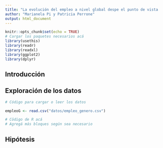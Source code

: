 ```yaml
---
title: "La evolución del empleo a nivel global despe el punto de vista de género"
author: "Marianela Pi y Patricia Perrone"
output: html_document
---
```



```r
knitr::opts_chunk$set(echo = TRUE)
# Cargar los paquetes necesarios acá
library(usethis)
library(readr)
library(readxl)
library(ggplot2)
library(dplyr)

```


## Introducción



## Exploración de los datos


```r
# Código para cargar o leer los datos

empleoG <- read.csv("datos/empleo_genero.csv")
```



```r
# Cödigo de R acá 
# Agregá más bloques según sea necesario
```



## Hipótesis


